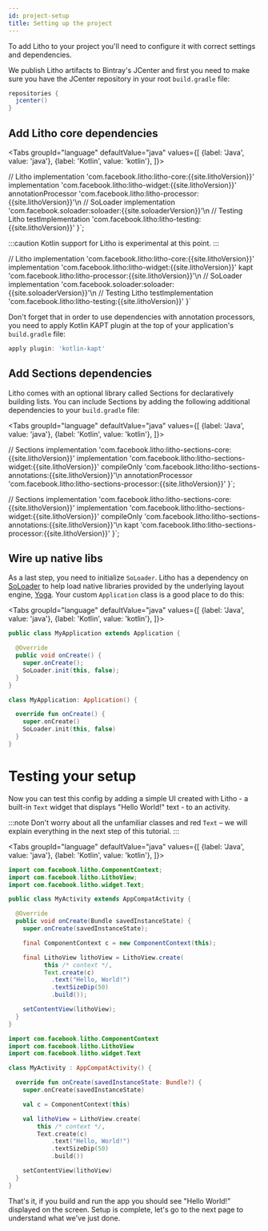 ```yaml
---
id: project-setup
title: Setting up the project
---
```



To add Litho to your project you'll need to configure it with correct settings and dependencies.

We publish Litho artifacts to Bintray's JCenter and first you need to make sure you have the JCenter
repository in your root `build.gradle` file:

```groovy title="build.gradle"
repositories {
  jcenter()
}
```

## Add Litho core dependencies

<Tabs
  groupId="language"
  defaultValue="java"
  values={[
    {label: 'Java', value: 'java'},
    {label: 'Kotlin', value: 'kotlin'},
  ]}>
  <TabItem value="java">

  // Litho
  implementation 'com.facebook.litho:litho-core:{{site.lithoVersion}}'
  implementation 'com.facebook.litho:litho-widget:{{site.lithoVersion}}'
  annotationProcessor 'com.facebook.litho:litho-processor:{{site.lithoVersion}}'\n
  // SoLoader
  implementation 'com.facebook.soloader:soloader:{{site.soloaderVersion}}'\n
  // Testing Litho
  testImplementation 'com.facebook.litho:litho-testing:{{site.lithoVersion}}'
}`;


<VersionedCodeBlock language="groovy" code={dependenciesCode} />

  </TabItem>
  <TabItem value="kotlin">

:::caution
Kotlin support for Litho is experimental at this point.
:::

  // Litho
  implementation 'com.facebook.litho:litho-core:{{site.lithoVersion}}'
  implementation 'com.facebook.litho:litho-widget:{{site.lithoVersion}}'
  kapt 'com.facebook.litho:litho-processor:{{site.lithoVersion}}'\n
  // SoLoader
  implementation 'com.facebook.soloader:soloader:{{site.soloaderVersion}}'\n
  // Testing Litho
  testImplementation 'com.facebook.litho:litho-testing:{{site.lithoVersion}}'
}`

<VersionedCodeBlock language="groovy" code={kaptDependenciesCode} />

Don't forget that in order to use dependencies with annotation processors, you need to apply Kotlin
KAPT plugin at the top of your application's `build.gradle` file:

```groovy
apply plugin: 'kotlin-kapt'
```

  </TabItem>
</Tabs>

## Add Sections dependencies

Litho comes with an optional library called Sections for declaratively building lists. You can
include Sections by adding the following additional dependencies to your `build.gradle` file:

<Tabs
  groupId="language"
  defaultValue="java"
  values={[
    {label: 'Java', value: 'java'},
    {label: 'Kotlin', value: 'kotlin'},
  ]}>
  <TabItem value="java">

  // Sections
  implementation 'com.facebook.litho:litho-sections-core:{{site.lithoVersion}}'
  implementation 'com.facebook.litho:litho-sections-widget:{{site.lithoVersion}}'
  compileOnly 'com.facebook.litho:litho-sections-annotations:{{site.lithoVersion}}'\n
  annotationProcessor 'com.facebook.litho:litho-sections-processor:{{site.lithoVersion}}'
}`;

<VersionedCodeBlock language="groovy" code={additionalDependenciesCode} />

  </TabItem>
  <TabItem value="kotlin">

  // Sections
  implementation 'com.facebook.litho:litho-sections-core:{{site.lithoVersion}}'
  implementation 'com.facebook.litho:litho-sections-widget:{{site.lithoVersion}}'
  compileOnly 'com.facebook.litho:litho-sections-annotations:{{site.lithoVersion}}'\n
  kapt 'com.facebook.litho:litho-sections-processor:{{site.lithoVersion}}'
}`;

<VersionedCodeBlock language="groovy" code={kaptAdditionalDependenciesCode} />

  </TabItem>
</Tabs>

## Wire up native libs

As a last step, you need to initialize `SoLoader`. Litho has a dependency on [SoLoader](https://github.com/facebook/SoLoader)
to help load native libraries provided by the underlying layout engine, [Yoga](https://yogalayout.com/docs/).
Your custom `Application` class is a good place to do this:

<Tabs
  groupId="language"
  defaultValue="java"
  values={[
    {label: 'Java', value: 'java'},
    {label: 'Kotlin', value: 'kotlin'},
  ]}>
  <TabItem value="java">

```java title="MyApplication.java"
public class MyApplication extends Application {

  @Override
  public void onCreate() {
    super.onCreate();
    SoLoader.init(this, false);
  }
}
```

  </TabItem>
  <TabItem value="kotlin">

```kotlin title="MyApplication.kt"
class MyApplication: Application() {

  override fun onCreate() {
    super.onCreate()
    SoLoader.init(this, false)
  }
}
```
  </TabItem>
</Tabs>

# Testing your setup

Now you can test this config by adding a simple UI created with Litho - a built-in `Text` widget
that displays "Hello World!" text - to an activity.

:::note
Don't worry about all the unfamiliar classes and red `Text` – we will explain everything in the next
step of this tutorial.
:::

<Tabs
  groupId="language"
  defaultValue="java"
  values={[
    {label: 'Java', value: 'java'},
    {label: 'Kotlin', value: 'kotlin'},
  ]}>
  <TabItem value="java">

```java title="MyActivity.java"
import com.facebook.litho.ComponentContext;
import com.facebook.litho.LithoView;
import com.facebook.litho.widget.Text;

public class MyActivity extends AppCompatActivity {

  @Override
  public void onCreate(Bundle savedInstanceState) {
    super.onCreate(savedInstanceState);

    final ComponentContext c = new ComponentContext(this);

    final LithoView lithoView = LithoView.create(
    	  this /* context */,
    	  Text.create(c)
            .text("Hello, World!")
            .textSizeDip(50)
            .build());

    setContentView(lithoView);
  }
}
```

  </TabItem>
  <TabItem value="kotlin">

```kotlin title="MyActivity.kt"
import com.facebook.litho.ComponentContext
import com.facebook.litho.LithoView
import com.facebook.litho.widget.Text

class MyActivity : AppCompatActivity() {

  override fun onCreate(savedInstanceState: Bundle?) {
    super.onCreate(savedInstanceState)

    val c = ComponentContext(this)

    val lithoView = LithoView.create(
        this /* context */,
        Text.create(c)
            .text("Hello, World!")
            .textSizeDip(50)
            .build())

    setContentView(lithoView)
  }
}
```
  </TabItem>
</Tabs>

That's it, if you build and run the app you should see "Hello World!" displayed on the screen. Setup
is complete, let's go to the next page to understand what we've just done.
